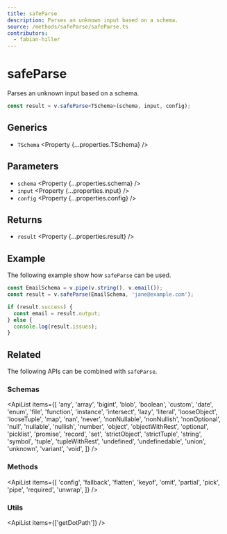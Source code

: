 ```yaml
---
title: safeParse
description: Parses an unknown input based on a schema.
source: /methods/safeParse/safeParse.ts
contributors:
  - fabian-hiller
---
```



# safeParse

Parses an unknown input based on a schema.

```ts
const result = v.safeParse<TSchema>(schema, input, config);
```

## Generics

- `TSchema` <Property {...properties.TSchema} />

## Parameters

- `schema` <Property {...properties.schema} />
- `input` <Property {...properties.input} />
- `config` <Property {...properties.config} />

## Returns

- `result` <Property {...properties.result} />

## Example

The following example show how `safeParse` can be used.

```ts
const EmailSchema = v.pipe(v.string(), v.email());
const result = v.safeParse(EmailSchema, 'jane@example.com');

if (result.success) {
  const email = result.output;
} else {
  console.log(result.issues);
}
```

## Related

The following APIs can be combined with `safeParse`.

### Schemas

<ApiList
  items={[
    'any',
    'array',
    'bigint',
    'blob',
    'boolean',
    'custom',
    'date',
    'enum',
    'file',
    'function',
    'instance',
    'intersect',
    'lazy',
    'literal',
    'looseObject',
    'looseTuple',
    'map',
    'nan',
    'never',
    'nonNullable',
    'nonNullish',
    'nonOptional',
    'null',
    'nullable',
    'nullish',
    'number',
    'object',
    'objectWithRest',
    'optional',
    'picklist',
    'promise',
    'record',
    'set',
    'strictObject',
    'strictTuple',
    'string',
    'symbol',
    'tuple',
    'tupleWithRest',
    'undefined',
    'undefinedable',
    'union',
    'unknown',
    'variant',
    'void',
  ]}
/>

### Methods

<ApiList
  items={[
    'config',
    'fallback',
    'flatten',
    'keyof',
    'omit',
    'partial',
    'pick',
    'pipe',
    'required',
    'unwrap',
  ]}
/>

### Utils

<ApiList items={['getDotPath']} />
